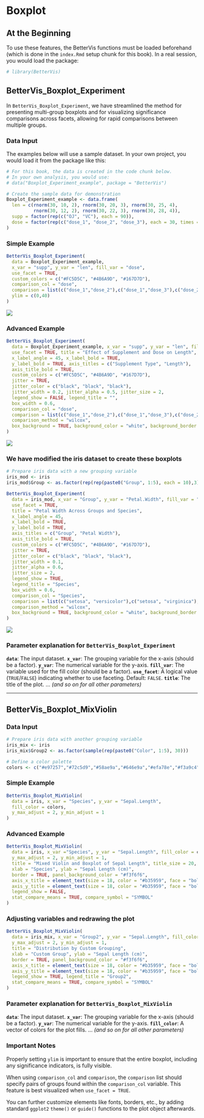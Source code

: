 # Boxplot {#boxplots}

## At the Beginning

To use these features, the BetterVis functions must be loaded beforehand (which is done in the `index.Rmd` setup chunk for this book). In a real session, you would load the package:

```r
# library(BetterVis)
```

## BetterVis_Boxplot_Experiment

In `BetterVis_Boxplot_Experiment`, we have streamlined the method for presenting multi-group boxplots and for visualizing significance comparisons across facets, allowing for rapid comparisons between multiple groups.

### Data Input

The examples below will use a sample dataset. In your own project, you would load it from the package like this:
```r
# For this book, the data is created in the code chunk below.
# In your own analysis, you would use:
# data("Boxplot_Experiment_example", package = "BetterVis")

# Create the sample data for demonstration
Boxplot_Experiment_example <- data.frame(
  len = c(rnorm(30, 10, 2), rnorm(30, 20, 3), rnorm(30, 25, 4), 
          rnorm(30, 12, 2), rnorm(30, 22, 3), rnorm(30, 28, 4)),
  supp = factor(rep(c("OJ", "VC"), each = 90)),
  dose = factor(rep(c("dose_1", "dose_2", "dose_3"), each = 30, times = 2))
)
```

### Simple Example

```r
BetterVis_Boxplot_Experiment(
  data = Boxplot_Experiment_example, 
  x_var = "supp", y_var = "len", fill_var = "dose", 
  use_facet = TRUE, 
  custom_colors = c("#FC5D5C", "#4B6A9D", "#167D7D"),
  comparison_col = "dose",
  comparison = list(c("dose_1","dose_2"),c("dose_1","dose_3"),c("dose_2","dose_3")),
  ylim = c(0,40)
)
```
![](images/boxplot_experiment_simple.png)


### Advanced Example

```r
BetterVis_Boxplot_Experiment(
  data = Boxplot_Experiment_example, x_var = "supp", y_var = "len", fill_var = "dose", 
  use_facet = TRUE, title = "Effect of Supplement and Dose on Length",
  x_label_angle = 45, x_label_bold = TRUE, 
  y_label_bold = TRUE, axis_titles = c("Supplement Type", "Length"), 
  axis_title_bold = TRUE, 
  custom_colors = c("#FC5D5C", "#4B6A9D", "#167D7D"), 
  jitter = TRUE, 
  jitter_color = c("black", "black", "black"),
  jitter_width = 0.2, jitter_alpha = 0.5, jitter_size = 2,
  legend_show = FALSE, legend_title = "", 
  box_width = 0.6, 
  comparison_col = "dose",
  comparison = list(c("dose_1","dose_2"),c("dose_1","dose_3"),c("dose_2","dose_3")),
  comparison_method = "wilcox", 
  box_background = TRUE, background_color = "white", background_border = TRUE, sig_type = "SYMBOL", violin = FALSE, ylim = c(0,40)
)
```
![](images/boxplot_experiment_advanced.png)


### We have modified the iris dataset to create these boxplots

```r
# Prepare iris data with a new grouping variable
iris_mod <- iris
iris_mod$Group <- as.factor(rep(rep(paste0("Group", 1:5), each = 10),3))

BetterVis_Boxplot_Experiment(
  data = iris_mod, x_var = "Group", y_var = "Petal.Width", fill_var = "Species", 
  use_facet = TRUE, 
  title = "Petal Width Across Groups and Species",
  x_label_angle = 45, 
  x_label_bold = TRUE, 
  y_label_bold = TRUE, 
  axis_titles = c("Group", "Petal Width"), 
  axis_title_bold = TRUE, 
  custom_colors = c("#FC5D5C", "#4B6A9D", "#167D7D"), 
  jitter = TRUE, 
  jitter_color = c("black", "black", "black"),
  jitter_width = 0.1,
  jitter_alpha = 0.6,
  jitter_size = 2,
  legend_show = TRUE, 
  legend_title = "Species", 
  box_width = 0.6, 
  comparison_col = "Species",
  comparison = list(c("setosa", "versicolor"),c("setosa", "virginica"),c("versicolor", "virginica")), 
  comparison_method = "wilcox", 
  box_background = TRUE, background_color = "white", background_border = TRUE, sig_type = "NUMBER", violin = FALSE, ylim = c(0,3.5)
)
```
![](images/boxplot_iris_example.png)


### Parameter explanation for `BetterVis_Boxplot_Experiment`

**`data`**: The input dataset.
**`x_var`**: The grouping variable for the x-axis (should be a factor).
**`y_var`**: The numerical variable for the y-axis.
**`fill_var`**: The variable used for the fill color (should be a factor).
**`use_facet`**: A logical value (`TRUE`/`FALSE`) indicating whether to use faceting. Default: `FALSE`.
**`title`**: The title of the plot.
... *(and so on for all other parameters)*

---

## BetterVis_Boxplot_MixViolin

### Data Input
```r
# Prepare iris data with another grouping variable
iris_mix <- iris
iris_mix$Group2 <- as.factor(sample(rep(paste0("Color", 1:5), 30)))

# Define a color palette
colors <- c("#e97257","#72c5d9","#58ae9a","#646e9a","#efa78e","#f3a9c4", "#ffbf69", "#b4d33e","#ed7d31","#6b83b3","#b7d3ff", "#ff72cc", "#d4a4ff")
```

### Simple Example

```r
BetterVis_Boxplot_MixViolin(
  data = iris, x_var = "Species", y_var = "Sepal.Length", 
  fill_color = colors,
  y_max_adjust = 2, y_min_adjust = 1
)
```

### Advanced Example

```r
BetterVis_Boxplot_MixViolin(
  data = iris, x_var ="Species", y_var = "Sepal.Length", fill_color = colors,
  y_max_adjust = 2, y_min_adjust = 1,
  title = "Mixed Violin and Boxplot of Sepal Length", title_size = 20, title_bold = TRUE,
  xlab = "Species", ylab = "Sepal Length (cm)",
  border = TRUE, panel_background_color = "#f3f6f6",
  axis_x_title = element_text(size = 18, color = "#b35959", face = "bold"),
  axis_y_title = element_text(size = 18, color = "#b35959", face = "bold"),
  legend_show = FALSE,
  stat_compare_means = TRUE, compare_symbol = "SYMBOL"
)
```

### Adjusting variables and redrawing the plot

```r
BetterVis_Boxplot_MixViolin(
  data = iris_mix, x_var = "Group2", y_var = "Sepal.Length", fill_color = colors,
  y_max_adjust = 2, y_min_adjust = 1,
  title = "Distribution by Custom Grouping",
  xlab = "Custom Group", ylab = "Sepal Length (cm)",
  border = TRUE, panel_background_color = "#f3f6f6",
  axis_x_title = element_text(size = 18, color = "#b35959", face = "bold"),
  axis_y_title = element_text(size = 18, color = "#b35959", face = "bold"),
  legend_show = TRUE, legend_title = "Group2",
  stat_compare_means = TRUE, compare_symbol = "SYMBOL"
)
```

### Parameter explanation for `BetterVis_Boxplot_MixViolin`
**`data`**: The input dataset.
**`x_var`**: The grouping variable for the x-axis (should be a factor).
**`y_var`**: The numerical variable for the y-axis.
**`fill_color`**: A vector of colors for the plot fills.
... *(and so on for all other parameters)*

### Important Notes

Properly setting `ylim` is important to ensure that the entire boxplot, including any significance indicators, is fully visible.

When using `comparison_col` and `comparison`, the `comparison` list should specify pairs of groups found within the `comparison_col` variable. This feature is best visualized when `use_facet = TRUE`.

You can further customize elements like fonts, borders, etc., by adding standard `ggplot2` `theme()` or `guide()` functions to the plot object afterwards.
